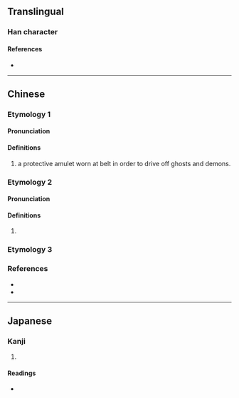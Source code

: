 {{character info}}
==Translingual==

===Han character===
{{Han char|rn=66|rad=攴|as=03|sn=7|four=|canj=RUOK|ids=⿰巳攵}}

====References====
* {{Han ref|kx=0468.120|dkj=13115|dj=0817.010|hdz=21450.020|uh=653A|ud=25914}}

----

==Chinese==

===Etymology 1===
{{zh-forms}}

====Pronunciation====
{{zh-pron
|m=yǐ
|c=ji5
|mc=1
|oc=
|cat=
}}

====Definitions====
{{zh-hanzi}}

# a protective amulet worn at belt in order to drive off ghosts and demons.

===Etymology 2===
{{zh-forms}}

====Pronunciation====
{{zh-pron
|m=sì
|mc=2
|oc=
|cat=
}}

====Definitions====
{{zh-hanzi}}

# {{rfdef|zh}}

===Etymology 3===
{{zh-see|改|v}}

===References===
* {{R:twedu|C04555}}
* {{R:yue:Jyutping Database}}

----

==Japanese==

===Kanji===
{{ja-kanji|grade=|rs=攴03}}

# {{rfdef|ja|sort=攴03}}

====Readings====
* {{ja-readings|on=[[い]] (i), [[し]] (shi), [[じ]] (ji)|kun=}}